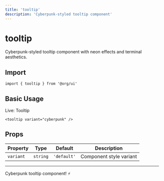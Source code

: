 ```yaml
---
title: 'tooltip'
description: 'Cyberpunk-styled tooltip component'
---
```


# tooltip

Cyberpunk-styled tooltip component with neon effects and terminal aesthetics.

## Import

```svelte
import { tooltip } from '@org/ui'
```

## Basic Usage

<div data-ahb-component="Tooltip" data-ahb-props='{"variant":"cyberpunk"}'>Live: Tooltip</div>

```svelte
<tooltip variant="cyberpunk" />
```

## Props

| Property | Type | Default | Description |
|----------|------|---------|-------------|
| `variant` | `string` | `'default'` | Component style variant |

---

Cyberpunk tooltip component! ⚡
